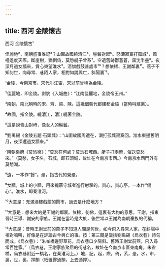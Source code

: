 ```yaml
---
---
---
```

title: 西河 金陵懷古
---




西河 金陵懷古¹

佳麗地²，南朝盛事誰記³？山圍故國繞清江⁴，髻鬟對起⁵。怒濤寂寞打孤城⁶，風檣遙度天際。斷崖樹，猶倒倚，莫愁艇子曾系⁷。空遺舊跡鬱蒼蒼，霧沈半壘⁸。夜深月過女牆來，賞心東望淮水⁹。酒旗戲鼓甚處市¹⁰？想依稀、王謝鄰裏¹¹。燕子不知何世，向尋常、巷陌人家，相對如說興亡，斜陽裏¹²。

¹金陵，今南京市。宋代叫江甯，宋以前曾稱為金陵。

²佳麗地，即金陵。謝朓《入城曲》：“江南佳麗地，金陵帝王州。”

³南朝，南北朝時的宋、齊、梁、陳。這幾個朝代都建都金陵（當時叫建業）。

⁴故國，指金陵。繞清江，清江繞著金陵。

⁵這是說青山對峙，像女人的髻鬟。

⁶劉禹錫《金陵五題·石頭城》：“山圍故國周遭在，潮打孤城寂寞回。淮水東邊舊明月，夜深還過女牆來。”

⁷南朝樂府《莫愁樂》：“莫愁在何處？莫愁石城西。艇子打兩槳，催送莫愁來。”（莫愁，女子名。石城，即石頭城，故址在今南京市西。）今南京水西門外有莫愁湖。

⁸遺，一本作“餘”。壘，指古代的營壘。

⁹女牆，城上的小牆，用來掩蔽守城者進行射擊的。賞心，賞心亭。一本作“傷心”。淮水，即秦淮河。

¹⁰大意是：充滿酒樓戲館的鬧市，過去是什麼地方？

¹¹大意是：想來大約是王謝的鄰裏。依稀，彷佛，這裏有大約的意思。王謝，指東晉時王導、謝安的家族。王謝在當時是大族，後世常以王謝為南朝豪族的代稱。

¹²大意是：昔時王謝堂前的燕子不知道人間是何世，如今飛入尋常人家，在斜陽中相對鳴叫，好像是在評論古今興亡的事。按：第三闋是櫽括劉禹錫《烏衣巷》詩句而成。《烏衣巷》：“朱雀橋邊野草花，烏衣巷口夕陽斜。舊時王謝堂前燕，飛入尋常百姓家。”（烏衣巷，王謝家族聚居的街巷名，故址在今南京市區東南角。朱雀橋，烏衣巷附近一橋名，在秦淮河上。）地，記，起，際，倚，系，壘，水，市，裏，世，裏，押韻（紙置霽通韻，上去通押）。